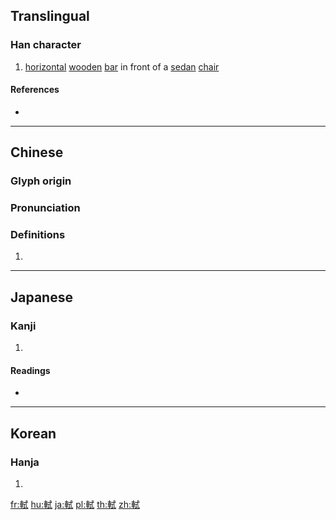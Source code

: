 {{character info/new}}
{{also|轼}}
==Translingual==

===Han character===
{{Han char|rn=159|rad=車|as=06|sn=13|four=53040|canj=JJIPM|ids=⿰車式}}

# [[horizontal]] [[wooden]] [[bar]] in front of a [[sedan]] [[chair]]

====References====
* {{Han ref|kx=1242.200|dkj=38285|dj=1718.140|hdz=53526.070|uh=8EFE|ud=36606|bh=B8FD|bd=47357}}

----

==Chinese==
{{zh-forms|s=轼}}

===Glyph origin===
{{Han etym}}

===Pronunciation===
{{zh-pron
|m=shì
|c=sik1
|h=pfs=
|md=
|mn=
|w=
|mc=y
|oc=y
|cat=
}}

===Definitions===
{{zh-hanzi}}

# {{rfdef|lang=zh}}

----

==Japanese==

===Kanji===
{{ja-kanji|grade=|rs=車06}}

# {{defn|lang=ja|sort=車06}}

====Readings====
* {{ja-readings|on=[[しょく]] (shoku), [[しき]] (shiki)|kun=[[しきみ]] (shikimi)|nanori=}}

----

==Korean==

===Hanja===
{{ko-hanja|hangeul=식|eumhun=|rv=sik|mr=sik|y=sik}}

# {{defn|lang=ko|sort=車06}}

[[fr:軾]]
[[hu:軾]]
[[ja:軾]]
[[pl:軾]]
[[th:軾]]
[[zh:軾]]